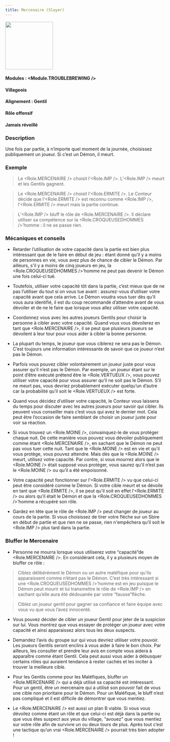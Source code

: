 ```yaml
---
title: Mercenaire (Slayer)
---
```



<img src='/img/blood-on-the-clocktower/roles/menestrel.png' height='150' />

#### Modules : <Module.TROUBLEBREWING />
#### Villageois
#### Alignement : Gentil
#### Rôle offensif
#### Jamais réveillé

### Description
Une fois par partie, à n’importe quel moment de la journée, choisissez publiquement un joueur. Si c’est un Démon, il meurt.


### Exemple
> Le <Role.MERCENAIRE /> choisit l’<Role.IMP />. L’<Role.IMP /> meurt et les Gentils gagnent.

> Le <Role.MERCENAIRE /> choisit l’<Role.ERMITE />. Le Conteur décide que l’<Role.ERMITE /> est reconnu comme <Role.IMP />, l’<Role.ERMITE /> meurt mais la partie continue.

> L’<Role.IMP /> bluff le rôle de <Role.MERCENAIRE />. Il déclare utiliser sa compétence sur la <Role.CROQUEUSEDHOMMES />’homme : il ne se passe rien.


### Mécaniques et conseils
- Retarder l’utilisation de votre capacité dans la partie est bien plus intéressant que de le faire en début de jeu :  étant donné qu’il y a moins de personnes en vie, vous avez plus de chance de cibler le Démon. Par ailleurs, s'il y a moins de cinq joueurs en jeu, la <Role.CROQUEUSEDHOMMES />’homme ne peut pas devenir le Démon une fois celui-ci tué.

- Toutefois, utiliser votre capacité tôt dans la partie, c’est mieux que de ne pas l’utiliser du tout si on vous tue avant : assurez-vous d’utiliser votre capacité avant que cela arrive. Le Démon voudra vous tuer dès qu’il vous aura identifié, il est du coup recommandé d’attendre avant de vous dévoiler et de ne le faire que lorsque vous allez utiliser votre capacité.

- Coordonnez vous avec les autres joueurs Gentils pour choisir la personne à cibler avec votre capacité. Quand vous vous dévoilerez en tant que <Role.MERCENAIRE />, il se peut que plusieurs joueurs se dévoilent à leur tour pour vous aider à cibler la bonne personne.

- La plupart du temps, le joueur que vous ciblerez ne sera pas le Démon. C’est toujours une information intéressante de savoir que ce joueur n’est pas le Démon.

- Parfois vous pouvez cibler volontairement un joueur juste pour vous assurer qu’il n’est pas le Démon. Par exemple, un joueur étant sur le point d’être exécuté prétend être le <Role.VERTUEUX />, vous pouvez utiliser votre capacité pour vous assurer qu’il ne soit pas le Démon. S’il ne meurt pas, vous devriez probablement exécuter quelqu’un d’autre car la probabilité qu’il soit le <Role.VERTUEUX /> est forte.

- Quand vous décidez d’utiliser votre capacité, le Conteur vous laissera du temps pour discuter avec les autres joueurs pour savoir qui cibler. Ils peuvent vous conseiller mais c’est vous qui avez le dernier mot. Cela peut être l’occasion de faire semblant de choisir un joueur juste pour voir sa réaction. 

- Si vous trouvez un <Role.MOINE />, convainquez-le de vous protéger chaque nuit. De cette manière vous pouvez vous dévoiler publiquement comme étant <Role.MERCENAIRE />, en sachant que le Démon ne peut pas vous tuer cette nuit. Tant que le <Role.MOINE /> est en vie et qu’il vous protège, vous pouvez attendre. Mais dès que le <Role.MOINE /> meurt, utilisez votre capacité. Par contre, si vous mourrez alors que le <Role.MOINE /> était supposé vous protéger, vous saurez qu’il n’est pas le <Role.MOINE /> ou qu’il a été empoisonné.

- Votre capacité peut fonctionner sur l’<Role.ERMITE /> vu que celui-ci peut être considéré comme le Démon. Si votre cible meurt et se dévoile en tant que <Role.ERMITE />, il se peut qu’il soit en effet l’<Role.ERMITE /> ou alors qu’il était le Démon et que la <Role.CROQUEUSEDHOMMES />’homme a récupéré son rôle.

- Gardez en tête que le rôle de <Role.IMP /> peut changer de joueur au cours de la partie. Si vous choisissez de tirer votre flèche sur un Sbire en début de partie et que rien ne se passe, rien n'empêchera qu’il soit le <Role.IMP /> plus tard dans la partie.


### Bluffer le Mercenaire
- Personne ne mourra lorsque vous utiliserez votre “capacité”de <Role.MERCENAIRE />. En considérant cela, il y a plusieurs moyen de bluffer ce rôle :

> Ciblez délibérément le Démon ou un autre maléfique pour qu’ils apparaissent comme n’étant pas le Démon. C’est très intéressant si une <Role.CROQUEUSEDHOMMES />’homme est en jeu puisque le Démon peut mourir et lui transmettre le rôle de <Role.IMP /> en sachant qu’elle aura été dédouanée par votre “fausse”flèche.

> Ciblez un joueur gentil pour gagner sa confiance et faire équipe avec vous vu que vous l’avez innocenté.

- Vous pouvez décider de cibler un joueur Gentil pour jeter de la suspicion sur lui. Vous montrez que vous essayer de protéger un joueur avec votre capacité et ainsi apparaissez alors tous les deux suspects.

- Demandez l’avis du groupe sur qui vous devriez utiliser votre pouvoir. Les joueurs Gentils seront enclins à vous aider à faire le bon choix. Par ailleurs, les consulter et prendre leur avis en compte vous aidera à apparaître comme étant Gentil. Cela peut aussi  vous aider à débusquer certains rôles qui auraient tendance à rester cachés et les inciter à trouver la meilleure cible.

- Pour les Gentils comme pour les Maléfiques, bluffer un <Role.MERCENAIRE /> qui a déjà utilisé sa capacité est intéressant. Pour un gentil, être un mercenaire qui a utilisé son pouvoir fait de vous une cible non prioritaire pour le Démon. Pour un Maléfique, le bluff n’est pas compliqué et il est difficile de démontrer que vous mentiez.

- Le <Role.MERCENAIRE /> est aussi un plan B viable. Si vous vous dévoilez comme étant un rôle et que celui-ci est déjà dans la partie ou que vous êtes suspect aux yeux du village, “avouez” que vous mentiez sur votre rôle afin de survivre un ou deux tours de plus. Après tout c’est une tactique qu’un vrai <Role.MERCENAIRE /> pourrait très bien adopter !
